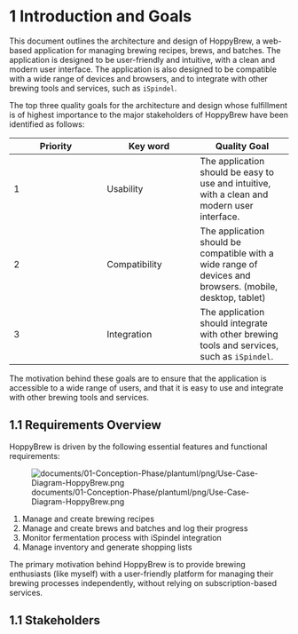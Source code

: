 # 1 Introduction and Goals

This document outlines the architecture and design of HoppyBrew, a web-based application for managing brewing recipes, brews, and batches. The application is designed to be user-friendly and intuitive, with a clean and modern user interface. The application is also designed to be compatible with a wide range of devices and browsers, and to integrate with other brewing tools and services, such as `iSpindel`. 

The top three quality goals for the architecture and design whose fulfillment is of highest importance to the major stakeholders of HoppyBrew have been identified as follows:

**Priority** | **Key word** | **Quality Goal**
--- | --- | ---
1 | Usability | The application should be easy to use and intuitive, with a clean and modern user interface.
2 | Compatibility | The application should be compatible with a wide range of devices and browsers. (mobile, desktop, tablet)
3 | Integration | The application should integrate with other brewing tools and services, such as `iSpindel`.

The motivation behind these goals are to ensure that the application is accessible to a wide range of users, and that it is easy to use and integrate with other brewing tools and services. 

## 1.1 Requirements Overview

HoppyBrew is driven by the following essential features and functional requirements:

![documents/01-Conception-Phase/plantuml/png/Use-Case-Diagram-HoppyBrew.png](documents/01-Conception-Phase/plantuml/png/Use-Case-Diagram-HoppyBrew.png)

1. Manage and create brewing recipes
2. Manage and create brews and batches and log their progress
3. Monitor fermentation process with iSpindel integration
4. Manage inventory and generate shopping lists

The primary motivation behind HoppyBrew is to provide brewing enthusiasts (like myself) with a user-friendly platform for managing their brewing processes independently, without relying on subscription-based services.



## 1.1 Stakeholders


